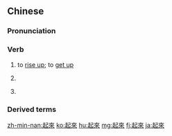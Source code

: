 {{also|起来}}
==Chinese==
{{zh-forms|s=起来}}

===Pronunciation===
{{zh-pron
|m=qǐlái,tl=y
|c=hei2 loi4
|h=pfs=hí-lòi
|j=qi2 lai1
|mn=khí-lâi/qz,tw,xm,zz:khí--lâi
|ma=y
|cat=v
}}

===Verb===
{{zh-verb}}

# to [[rise up]]; to [[get up]]
# {{non-gloss definition|placed after a verb to indicate that the action has been completed}}
#: {{zh-x|忙 起來{lai}|''to get busy''}}
#: {{zh-x|熱 起來{lai}|''to get hot''}}
#: {{zh-x|好 起來{lai}|''to get better''}}
#: {{zh-x|發展 起來{lai}|''to begin to develop''}}
# {{non-gloss definition|placed after a verb to form a copular verb}}
#: {{zh-x|這 主意 聽 起來{lai} 不錯。|That sounds like a good idea.}}
#: {{zh-x|他 看 起來{lai} 很 有 活力。|He looks very energetic.}}

===Derived terms===
{{zh-der|看起來|聽起來}}

{{zh-cat|Beginning}}

[[zh-min-nan:起來]]
[[ko:起來]]
[[hu:起來]]
[[mg:起來]]
[[fj:起來]]
[[ja:起來]]
